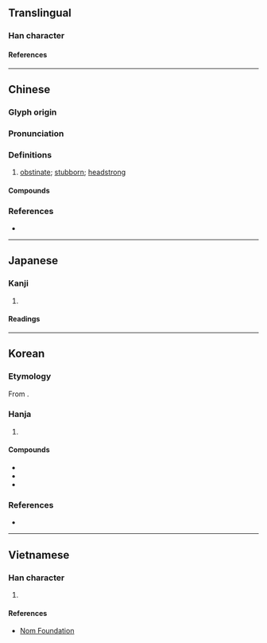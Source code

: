 {{character info}}
==Translingual==

===Han character===
{{Han char|rn=61|rad=心|as=09|sn=12|four=98047|canj=POAE|ids=⿰忄复}}

====References====
{{Han ref|kx=0394.210|dkj=10920|dj=0730.270|hdz=42329.060|uh=610E}}

----

==Chinese==
{{zh-forms}}

===Glyph origin===
{{Han etym}}

===Pronunciation===
{{zh-pron
|m=bì
|c=bik1,fuk1
|mn=pe̍k
|mc=y
|oc=y
|cat=a
}}

===Definitions===
{{zh-hanzi}}

# [[obstinate]]; [[stubborn]]; [[headstrong]]

====Compounds====
{{zh-der|剛愎|愎諫|剛愎不仁|剛愎性成|愎戾|剛愎自用|狠愎自用}}

===References===
* {{R:yue:Hanzi}}

----

==Japanese==

===Kanji===
{{ja-kanji|grade=|rs=心09}}

# {{rfdef|ja|sort=心09}}

====Readings====
{{ja-readings
|on=ひょく, ひき, ふく
|kun=もとる
}}

----

==Korean==

===Etymology===
From {{der|ko|ltc|-}} {{ltc-l|愎}}.

{{hanja-dongguk|뼉〮|ppyek}}

{{hanja-sinjeung|퍅|phyak}}

===Hanja===
{{ko-hanja-search}}
{{ko-hanja|강퍅하다|강퍅할|퍅}}

# {{hanja form of|퍅|[[obstinate]]; [[stubborn]]; [[headstrong]]}}

====Compounds====
{{der-top3|Compounds}}
* {{ko-l|강퍅|剛愎}}
* {{ko-l|괴팍|乖愎}}
* {{ko-l|퍅성|愎性}}
{{der-bottom}}

===References===
* {{R:hanjadoc|3549}}

----

==Vietnamese==

===Han character===
{{vi-readings|rs=心09|reading=[[phục]], [[phức]]}}

# {{rfdef|vi|sort=心09}}

====References====
* [http://nomfoundation.org/common/nom_details.php?codepoint=610e Nom Foundation]